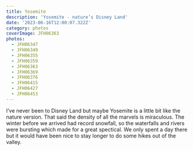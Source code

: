```yaml
---
title: Yosemite
description: 'Yosemite - nature’s Disney Land'
date: '2023-06-16T12:00:07.322Z'
category: photos
coverImage: JFH06363
photos:
  - JFH06347
  - JFH06349
  - JFH06355
  - JFH06359
  - JFH06363
  - JFH06369
  - JFH06376
  - JFH06415
  - JFH06427
  - JFH06453
---
```


I’ve never been to Disney Land but maybe Yosemite is a little bit like the nature version. That said the density of all the marvels is miraculous. The winter before we arrived had record snowfall, so the waterfalls and rivers were bursting which made for a great spectical. We only spent a day there but it would have been nice to stay longer to do some hikes out of the valley.
